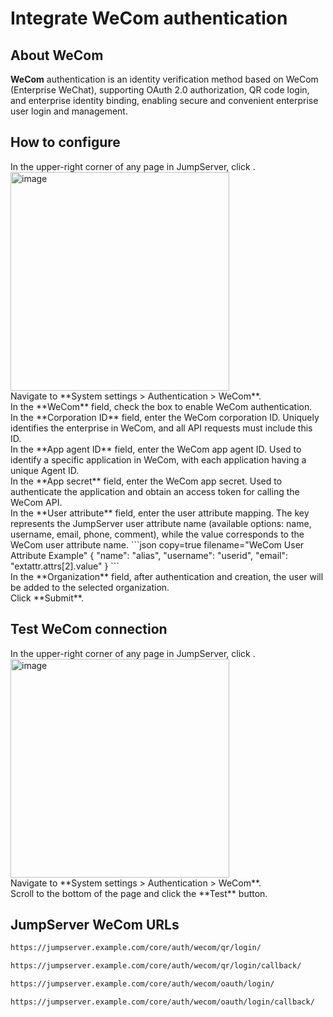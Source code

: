 # Integrate WeCom authentication <Icon name="xpackTip"/>

## About WeCom

**WeCom** authentication is an identity verification method based on WeCom (Enterprise WeChat), supporting OAuth 2.0 authorization, QR code login, and enterprise identity binding, enabling secure and convenient enterprise user login and management.

## How to configure
<Steps>
<div>
In the upper-right corner of any page in JumpServer, click <Icon name="settings"/>.
<img src="/images/docs/admin-guides/system-settings/nav-settings.png" alt="image" width="350"/>
</div>

<div>
Navigate to **System settings > Authentication > WeCom**.
</div>

<div>
In the **WeCom** field, check the box to enable WeCom authentication.
</div>

<div>
In the **Corporation ID** field, enter the WeCom corporation ID. Uniquely identifies the enterprise in WeCom, and all API requests must include this ID.
</div>

<div>
In the **App agent ID** field, enter the WeCom app agent ID. Used to identify a specific application in WeCom, with each application having a unique Agent ID.
</div>

<div>
In the **App secret** field, enter the WeCom app secret. Used to authenticate the application and obtain an access token for calling the WeCom API.
</div>

<div>
In the **User attribute** field, enter the user attribute mapping. The key represents the JumpServer user attribute name (available options: name, username, email, phone, comment), while the value corresponds to the WeCom user attribute name.
```json copy=true filename="WeCom User Attribute Example"
{
  "name": "alias",
  "username": "userid",
  "email": "extattr.attrs[2].value"
}
```
</div>

<div>
In the **Organization** field, after authentication and creation, the user will be added to the selected organization.
</div>

<div>
Click **Submit**.
</div>
</Steps>

## Test WeCom connection
<Steps>
<div>
In the upper-right corner of any page in JumpServer, click <Icon name="settings"/>.
<img src="/images/docs/admin-guides/system-settings/nav-settings.png" alt="image" width="350"/>
</div>

<div>
Navigate to **System settings > Authentication > WeCom**.
</div>

<div>
Scroll to the bottom of the page and click the **Test** button.
</div>

</Steps>

## JumpServer WeCom URLs

```md filename="QR Login URL"
https://jumpserver.example.com/core/auth/wecom/qr/login/
```

```md filename="QR Login Success Callback URL"
https://jumpserver.example.com/core/auth/wecom/qr/login/callback/
```

```md filename="OAuth Login URL"
https://jumpserver.example.com/core/auth/wecom/oauth/login/
```

```md filename="OAuth Login Success Callback URL"
https://jumpserver.example.com/core/auth/wecom/oauth/login/callback/
```